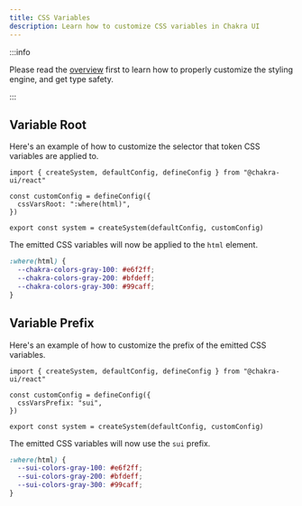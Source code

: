 ```yaml
---
title: CSS Variables
description: Learn how to customize CSS variables in Chakra UI
---
```


:::info

Please read the [overview](/docs/theming/customization/overview) first to learn
how to properly customize the styling engine, and get type safety.

:::

## Variable Root

Here's an example of how to customize the selector that token CSS variables are
applied to.

```tsx title="theme.ts"
import { createSystem, defaultConfig, defineConfig } from "@chakra-ui/react"

const customConfig = defineConfig({
  cssVarsRoot: ":where(html)",
})

export const system = createSystem(defaultConfig, customConfig)
```

The emitted CSS variables will now be applied to the `html` element.

```css
:where(html) {
  --chakra-colors-gray-100: #e6f2ff;
  --chakra-colors-gray-200: #bfdeff;
  --chakra-colors-gray-300: #99caff;
}
```

## Variable Prefix

Here's an example of how to customize the prefix of the emitted CSS variables.

```tsx title="theme.ts"
import { createSystem, defaultConfig, defineConfig } from "@chakra-ui/react"

const customConfig = defineConfig({
  cssVarsPrefix: "sui",
})

export const system = createSystem(defaultConfig, customConfig)
```

The emitted CSS variables will now use the `sui` prefix.

```css
:where(html) {
  --sui-colors-gray-100: #e6f2ff;
  --sui-colors-gray-200: #bfdeff;
  --sui-colors-gray-300: #99caff;
}
```
